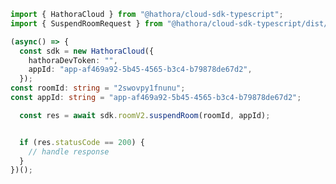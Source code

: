 ```typescript SuspendRoom.ts
import { HathoraCloud } from "@hathora/cloud-sdk-typescript";
import { SuspendRoomRequest } from "@hathora/cloud-sdk-typescript/dist/sdk/models/operations";

(async() => {
  const sdk = new HathoraCloud({
    hathoraDevToken: "",
    appId: "app-af469a92-5b45-4565-b3c4-b79878de67d2",
  });
const roomId: string = "2swovpy1fnunu";
const appId: string = "app-af469a92-5b45-4565-b3c4-b79878de67d2";

  const res = await sdk.roomV2.suspendRoom(roomId, appId);


  if (res.statusCode == 200) {
    // handle response
  }
})();
```
